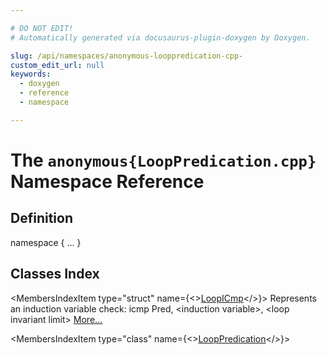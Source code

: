 ```yaml
---

# DO NOT EDIT!
# Automatically generated via docusaurus-plugin-doxygen by Doxygen.

slug: /api/namespaces/anonymous-looppredication-cpp-
custom_edit_url: null
keywords:
  - doxygen
  - reference
  - namespace

---
```





# The `anonymous{LoopPredication.cpp}` Namespace Reference

<DoxygenPage pluginConfig={pluginConfig}>



## Definition

<CodeBlock>namespace &#123; ... &#125;</CodeBlock>

## Classes Index

<MembersIndex>

<MembersIndexItem
  type="struct"
  name={<><a href="/docs/api/structs/anonymous-namespace-looppredication-cpp-/loopicmp">LoopICmp</a></>}>
Represents an induction variable check: icmp Pred, &lt;induction variable&gt;, &lt;loop invariant limit&gt; <a href="/docs/api/structs/anonymous-namespace-looppredication-cpp-/loopicmp/#details">More...</a>
</MembersIndexItem>

<MembersIndexItem
  type="class"
  name={<><a href="/docs/api/classes/anonymous-namespace-looppredication-cpp-/looppredication">LoopPredication</a></>}>
</MembersIndexItem>

</MembersIndex>


</DoxygenPage>
